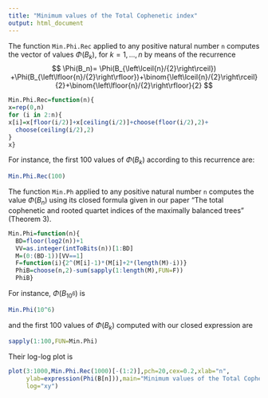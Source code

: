 ```yaml
---
title: "Minimum values of the Total Cophenetic index"
output: html_document
---
```


The function `Min.Phi.Rec` applied to any positive natural number `n` 
computes the vector of values $\Phi(B_k)$, for $k=1,...,n$
by means of the recurrence
$$
\Phi(B_n)= \Phi(B_{\left\lceil{n}/{2}\right\rceil}) +\Phi(B_{\left\lfloor{n}/{2}\right\rfloor})+\binom{\left\lceil{n}/{2}\right\rceil}{2}+\binom{\left\lfloor{n}/{2}\right\rfloor}{2}
$$

```r
Min.Phi.Rec=function(n){
x=rep(0,n)
for (i in 2:n){
x[i]=x[floor(i/2)]+x[ceiling(i/2)]+choose(floor(i/2),2)+
  choose(ceiling(i/2),2)
}
x}
```

For instance, the first 100 values of $\Phi(B_k)$ according to this recurrence are:
```r
Min.Phi.Rec(100)
```

The function `Min.Ph` applied to any positive natural number `n`
computes the value $\Phi(B_n)$ using its closed formula given in our paper "The total cophenetic and rooted quartet indices of the maximally balanced trees" (Theorem 3).

```r
Min.Phi=function(n){
  BD=floor(log2(n))+1
  VV=as.integer(intToBits(n))[1:BD]
  M=(0:(BD-1))[VV==1]
  F=function(i){2^(M[i]-1)*(M[i]+2*(length(M)-i))}
  PhiB=choose(n,2)-sum(sapply(1:length(M),FUN=F))
  PhiB}
```

For instance, $\Phi(B_{10^6})$ is

```r
Min.Phi(10^6)
```
and the first 100 values of $\Phi(B_k)$ computed with our closed expression are
```r
sapply(1:100,FUN=Min.Phi)
```

Their log-log plot is
```r
plot(3:1000,Min.Phi.Rec(1000)[-(1:2)],pch=20,cex=0.2,xlab="n",
     ylab=expression(Phi(B[n])),main="Minimum values of the Total Cophenetic index",
     log="xy")
```
